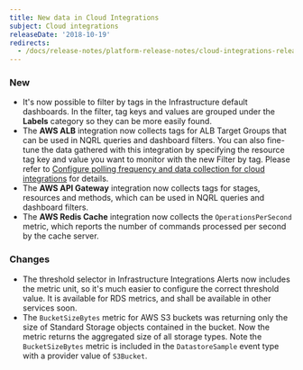 ```yaml
---
title: New data in Cloud Integrations
subject: Cloud integrations
releaseDate: '2018-10-19'
redirects:
  - /docs/release-notes/platform-release-notes/cloud-integrations-release-notes/2018-10-19-integrations-new-data-cloud-integrations
---
```


### New

* It's now possible to filter by tags in the Infrastructure default dashboards. In the filter, tag keys and values are grouped under the **Labels** category so they can be more easily found.
* The **AWS ALB** integration now collects tags for ALB Target Groups that can be used in NQRL queries and dashboard filters. You can also fine-tune the data gathered with this integration by specifying the resource tag key and value you want to monitor with the new Filter by tag. Please refer to [Configure polling frequency and data collection for cloud integrations](https://docs.newrelic.com/docs/integrations/new-relic-integrations/getting-started/configure-polling-frequency-data-collection-cloud-integrations) for details.
* The **AWS API Gateway** integration now collects tags for stages, resources and methods, which can be used in NQRL queries and dashboard filters.
* The **AWS Redis Cache** integration now collects the `OperationsPerSecond` metric, which reports the number of commands processed per second by the cache server.

### Changes

* The threshold selector in Infrastructure Integrations Alerts now includes the metric unit, so it's much easier to configure the correct threshold value. It is available for RDS metrics, and shall be available in other services soon.
* The `BucketSizeBytes` metric for AWS S3 buckets was returning only the size of Standard Storage objects contained in the bucket. Now the metric returns the aggregated size of all storage types. Note the `BucketSizeBytes` metric is included in the `DatastoreSample` event type with a provider value of `S3Bucket`.
